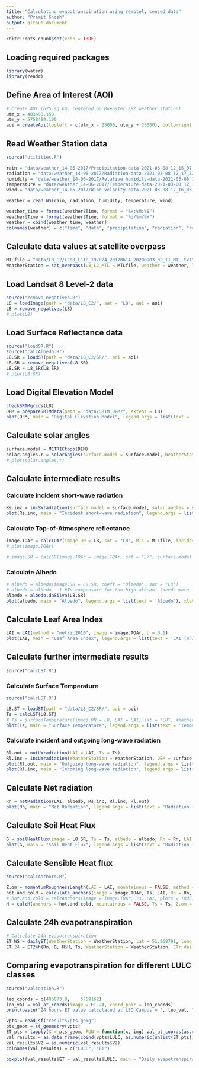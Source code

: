 ```yaml
---
title: "Calculating evapotranspiration using remotely sensed data"
author: "Pramit Ghosh"
output: github_document
---
```


```r
knitr::opts_chunk$set(echo = TRUE)
```

## Loading required packages
```r
library(water)
library(readr)
```

## Define Area of Interest (AOI)
```r
# Create AOI (625 sq.km. centered on Muenster FHZ weather station)
utm_x = 403490.150
utm_y = 5758499.100
aoi = createAoi(topleft = c(utm_x - 25000, utm_y + 25000), bottomright = c(utm_x + 25000, utm_y - 25000), EPSG = 32632)
```

## Read Weather Station data
```r
source("utilities.R")

rain = "data/weather_14-06-2017/Precipitation-data-2021-03-08 12_15_07.csv"
radiation = "data/weather_14-06-2017/Radiation-data-2021-03-08 12_17_32.csv"
humidity = "data/weather_14-06-2017/Relative humidity-data-2021-03-08 12_16_26.csv"
temperature = "data/weather_14-06-2017/Temperature-data-2021-03-08 12_15_39.csv"
wind = "data/weather_14-06-2017/Wind velocity-data-2021-03-08 12_16_05.csv"

weather = read_WS(rain, radiation, humidity, temperature, wind)

weather_time = format(weather$Time, format = "%H:%M:%S")
weather$Time = format(weather$Time, format = "%d/%m/%Y")
weather = cbind(weather_time, weather)
colnames(weather) = c("time", "date", "precipitation", "radiation", "rel_humidity", "temperature", "wind_vel")

```

## Calculate data values at satellite overpass

```r
MTLfile = "data/L8_C2/LC08_L1TP_197024_20170614_20200903_02_T1_MTL.txt"
WeatherStation = sat_overpass(L8_L2_MTL = MTLfile, weather = weather, lat = 51.968791, long = 7.59513, elev = 60, height = 2)
```

## Load Landsat 8 Level-2 data
```r
source("remove_negatives.R")
L8 = loadImage(path = "data/L8_C2/", sat = "L8", aoi = aoi)
L8 = remove_negatives(L8)
# plot(L8)
```

## Load Surface Reflectance data
```r
source("loadSR.R")
source("calcAlbedo.R")
L8.SR = loadSR(path = "data/L8_C2/SR/", aoi = aoi)
L8.SR = remove_negatives(L8.SR)
L8.SR = L8_SR(L8.SR)
# plot(L8.SR)
```

## Load Digital Elevation Model
```r
checkSRTMgrids(L8)
DEM = prepareSRTMdata(path = "data/SRTM_DEM/", extent = L8)
plot(DEM, main = "Digital Elevation Model", legend.args = list(text = 'Elevation (m)'), xlab = "Easting (m)", ylab = "Northing (m)")
```

## Calculate solar angles
```r
surface.model = METRICtopo(DEM)
solar.angles.r = solarAngles(surface.model = surface.model, WeatherStation = WeatherStation, MTLfile)
# plot(solar.angles.r)
```

## Calculate intermediate results

### Calculate incident short-wave radiation
```r
Rs.inc = incSWradiation(surface.model = surface.model, solar.angles = solar.angles.r, WeatherStation = WeatherStation)
plot(Rs.inc, main = "Incident short-wave radiation", legend.args = list(text = 'Radiation (W/m^2)'), xlab = "Easting (m)", ylab = "Northing (m)")
```

### Calculate Top-of-Atmosphere reflectance
```r
image.TOAr = calcTOAr(image.DN = L8, sat = "L8", MTL = MTLfile, incidence.rel = solar.angles.r$incidence.rel, aoi = aoi)
# plot(image.TOAr)

# image.SR = calcSR(image.TOAr = image.TOAr, sat = "L7", surface.model = surface.model, incidence.hor = solar.angles.r$incidence.hor, WeatherStation = WeatherStation)
```
### Calculate Albedo
```r
# albedo = albedo(image.SR = L8.SR, coeff = "Olmedo", sat = "L8")
# albedo = albedo - 1 #To compensate for too high albedo! (needs more investigation)
albedo = albedo.daSilva(L8.SR)
plot(albedo, main = "Albedo", legend.args = list(text = 'Albedo'), xlab = "Easting (m)", ylab = "Northing (m)")
```

## Calculate Leaf Area Index
```r
LAI = LAI(method = "metric2010", image = image.TOAr, L = 0.1)
plot(LAI, main = "Leaf Area Index", legend.args = list(text = 'LAI (m^2/m^2)'), xlab = "Easting (m)", ylab = "Northing (m)")
```

## Calculate further intermediate results
```r
source("calcLST.R")
```

### Calculate Surface Temperature
```r
source("calcLST.R")

L8.ST = loadST(path = "data/L8_C2/SR/", aoi = aoi)
Ts = calcLST(L8.ST)
# Ts = surfaceTemperature(image.DN = L8, LAI = LAI, sat = "L8", WeatherStation = WeatherStation, aoi = aoi, method = "SW")
plot(Ts, main = "Surface Temperature", legend.args = list(text = 'Temperature (K)'), xlab = "Easting (m)", ylab = "Northing (m)")
```

### Calculate incident and outgoing long-wave radiation
```r
Rl.out = outLWradiation(LAI = LAI, Ts = Ts)
Rl.inc = incLWradiation(WeatherStation = WeatherStation, DEM = surface.model$DEM, solar.angles = solar.angles.r, Ts = Ts)
plot(Rl.out, main = "Outgoing long-wave radiation", legend.args = list(text = 'Radiation (W/m^2)'), xlab = "Easting (m)", ylab = "Northing (m)")
plot(Rl.inc, main = "Incoming long-wave radiation", legend.args = list(text = 'Radiation (W/m^2)'), xlab = "Easting (m)", ylab = "Northing (m)")
```

## Calculate Net radiation
```r
Rn = netRadiation(LAI, albedo, Rs.inc, Rl.inc, Rl.out)
plot(Rn, main = "Net Radiation", legend.args = list(text = 'Radiation (W/m^2)'), xlab = "Easting (m)", ylab = "Northing (m)")
```

## Calculate Soil Heat Flux
```r
G = soilHeatFlux(image = L8.SR, Ts = Ts, albedo = albedo, Rn = Rn, LAI = LAI)
plot(G, main = "Soil Heat Flux", legend.args = list(text = 'Radiation (W/m^2)'), xlab = "Easting (m)", ylab = "Northing (m)")
```

## Calculate Sensible Heat flux
```r
source("calcAnchors.R")

Z.om = momentumRoughnessLength(LAI = LAI, mountainous = FALSE, method = "short.crops", surface.model = surface.model)
hot.and.cold = calculate_anchors(image = image.TOAr, Ts, LAI, Rn = Rn, G = G, plots = TRUE, albedo = albedo, Z.om = Z.om, n = 5, anchors.method = "flexible", WeatherStation = WeatherStation, verbose = TRUE)
# hot.and.cold = calcAnchors(image = image.TOAr, Ts, LAI, plots = TRUE, albedo = albedo, Z.om = Z.om, n = 5, anchors.method = "flexible", WeatherStation = WeatherStation, verbose = TRUE)
H = calcH(anchors = hot.and.cold, mountainous = FALSE, Ts = Ts, Z.om = Z.om, WeatherStation = WeatherStation, ETp.coef = 1.05, Z.om.ws = 0.03, DEM = DEM, Rn = Rn, G = G, verbose = TRUE)
```

## Calculate 24h evapotranspiration
```r
# Calculate 24h evapotranspiration
ET_WS = dailyET(WeatherStation = WeatherStation, lat = 51.968791, long = 7.59513, elev = 60, height = 2)
ET.24 = ET24h(Rn, G, H$H, Ts, WeatherStation = WeatherStation, ETr.daily = ET_WS)
```

## Comparing evapotranspiration for different LULC classes

```r
source("validation.R")

leo_coords = c(403873.8,	5759162)
leo_val = val_at_coords(image = ET.24, coord_pair = leo_coords)
print(paste("24 hours ET value calculated at LEO Campus = ", leo_val, "mm", sep = ""))

vpts = read_sf("results/pts.gpkg")
pts_geom = st_geometry(vpts)
ET_pts = lapply(X = pts_geom, FUN = function(x, img) val_at_coords(as.numeric(x), img), ET.24)
val_results = as.data.frame(cbind(vpts$LULC, as.numeric(unlist(ET_pts))))
val_results$V2 = as.numeric(val_results$V2)
colnames(val_results) = c("LULC", "ET")

boxplot(val_results$ET ~ val_results$LULC, main = "Daily evapotranspiration for different LULC classes", sub = "(20 samples per class)", xlab = "LULC class", ylab = "Evapotranspiration (mm)")

```


